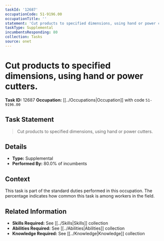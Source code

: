 ```yaml
---
taskId: '12687'
occupationCode: 51-9196.00
occupationTitle: ''
statement: 'Cut products to specified dimensions, using hand or power cutters.'
taskType: Supplemental
incumbentsResponding: 80
collection: Tasks
source: onet
---
```

# Cut products to specified dimensions, using hand or power cutters.

**Task ID:** 12687
**Occupation:** [[../Occupations|Occupation]] with code `51-9196.00`

## Task Statement

> Cut products to specified dimensions, using hand or power cutters.

## Details

- **Type:** Supplemental
- **Performed By:** 80.0% of incumbents

## Context

This task is part of the standard duties performed in this occupation. The percentage indicates how common this task is among workers in the field.

## Related Information

- **Skills Required:** See [[../Skills|Skills]] collection
- **Abilities Required:** See [[../Abilities|Abilities]] collection
- **Knowledge Required:** See [[../Knowledge|Knowledge]] collection
